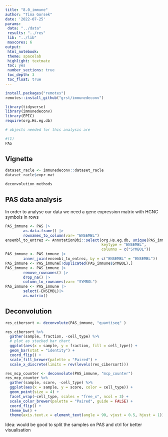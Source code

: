 ```yaml
---
title: "8.0_immune"
author: "Tina Gorsek"
date: '2022-07-25'
params:
 data: "../data"
 results: "../res"
 lib: "../lib"
 maxcores: 6
output:
 html_notebook:
 theme: spacelab
 highlight: textmate
 toc: yes
 number_sections: true
 toc_depth: 3
 toc_float: true
---
```

```r
install.packages("remotes")
remotes::install_github("grst/immunedeconv")
```

```r
library(tidyverse)
library(immunedeconv)
library(EPIC)
require(org.Hs.eg.db)

# objects needed for this analysis are

#(1) 
PAS

```

## Vignette

```r
dataset_racle <- immunedeconv::dataset_racle
dataset_racle$expr_mat

deconvolution_methods
```

## PAS data analysis

In order to analyse our data we need a gene expression matrix with HGNC symbols in rows 
```r
PAS_immune <- PAS |>
        as.data.frame() |>
        rownames_to_column(var= "ENSEMBL")
ensembl_to_entrez <- AnnotationDbi::select(org.Hs.eg.db, unique(PAS_immune$ENSEMBL),
                                           keytype = "ENSEMBL",
                                           columns = c("SYMBOL"))
PAS_immune <- PAS_immune |>
        inner_join(ensembl_to_entrez, by = c("ENSEMBL" = "ENSEMBL")) 
PAS_immune <- PAS_immune[!duplicated(PAS_immune$SYMBOL),]
PAS_immune <- PAS_immune |>
        remove_rownames() |>
        drop_na() |>
        column_to_rownames(var= "SYMBOL")
PAS_immune <- PAS_immune |>
        select(-ENSEMBL)|>
        as.matrix() 
```

## Deconvolution

```r

res_cibersort <- deconvolute(PAS_immune, "quantiseq" )
```

```r
res_cibersort %>%
  gather(sample, fraction, -cell_type) %>%
  # plot as stacked bar chart
  ggplot(aes(x = sample, y = fraction, fill = cell_type)) +
  geom_bar(stat = "identity") +
  coord_flip() +
  scale_fill_brewer(palette = "Paired") +
  scale_x_discrete(limits = rev(levels(res_cibersort)))
```


```r
res_mcp_counter <- deconvolute(PAS_immune, "mcp_counter")
res_mcp_counter %>%
  gather(sample, score, -cell_type) %>%
  ggplot(aes(x = sample, y = score, color = cell_type)) +
  geom_point(size = 4) +
  facet_wrap(~cell_type, scales = "free_x", ncol = 3) +
  scale_color_brewer(palette = "Paired", guide = FALSE) +
  coord_flip() +
  theme_bw() +
  theme(axis.text.x = element_text(angle = 90, vjust = 0.5, hjust = 1))
```
Idea: would be good to split the samples on PAS and ctrl for better visualisation 
